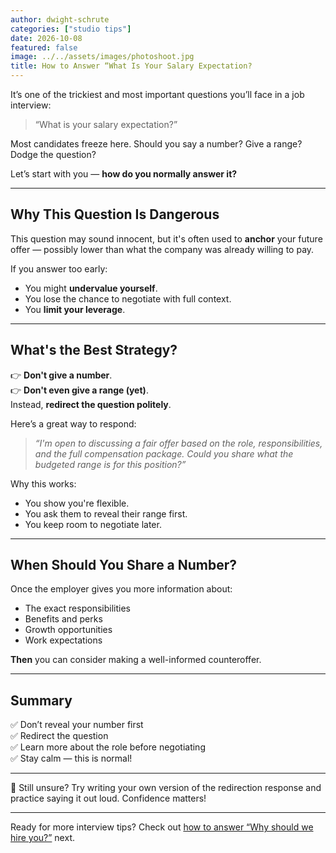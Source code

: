 ```yaml
---
author: dwight-schrute
categories: ["studio tips"]
date: 2026-10-08
featured: false
image: ../../assets/images/photoshoot.jpg
title: How to Answer “What Is Your Salary Expectation?
---
```


It’s one of the trickiest and most important questions you’ll face in a job interview:

> “What is your salary expectation?”

Most candidates freeze here. Should you say a number? Give a range? Dodge the question?

Let’s start with you — **how do you normally answer it?**

<ReactColorChanger client:load />

---

## Why This Question Is Dangerous

This question may sound innocent, but it's often used to **anchor** your future offer — possibly lower than what the company was already willing to pay.

If you answer too early:
- You might **undervalue yourself**.
- You lose the chance to negotiate with full context.
- You **limit your leverage**.

---

## What's the Best Strategy?

👉 **Don't give a number**.  
👉 **Don't even give a range (yet)**.  
Instead, **redirect the question politely**.

Here’s a great way to respond:

> _“I'm open to discussing a fair offer based on the role, responsibilities, and the full compensation package. Could you share what the budgeted range is for this position?”_

Why this works:
- You show you're flexible.
- You ask them to reveal their range first.
- You keep room to negotiate later.

---

## When Should You Share a Number?

Once the employer gives you more information about:
- The exact responsibilities
- Benefits and perks
- Growth opportunities
- Work expectations

**Then** you can consider making a well-informed counteroffer.

---

## Summary

✅ Don’t reveal your number first  
✅ Redirect the question  
✅ Learn more about the role before negotiating  
✅ Stay calm — this is normal!

---

💬 Still unsure? Try writing your own version of the redirection response and practice saying it out loud. Confidence matters!

---

Ready for more interview tips? Check out [how to answer “Why should we hire you?”](#) next.